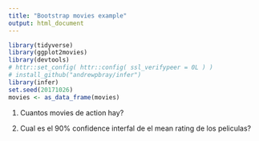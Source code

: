 ```yaml
---
title: "Bootstrap movies example"
output: html_document
---
```


```r
library(tidyverse)
library(ggplot2movies)
library(devtools)
# httr::set_config( httr::config( ssl_verifypeer = 0L ) )
# install_github("andrewpbray/infer")
library(infer)
set.seed(20171026)
movies <- as_data_frame(movies)
```

1. Cuantos movies de action hay?

1. Cual es el 90% confidence interfal de el mean rating de los peliculas?
